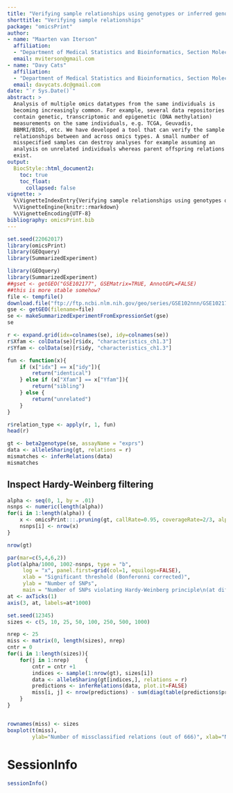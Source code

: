 ```yaml
---
title: "Verifying sample relationships using genotypes or inferred genotypes"
shorttitle: "Verifying sample relationships"
package: "omicsPrint"
author: 
- name: "Maarten van Iterson"
  affiliation: 
  - "Department of Medical Statistics and Bioinformatics, Section Moleculair Epidemiology, Leiden University Medical Center"
  email: mviterson@gmail.com
- name: "Davy Cats"
  affiliation: 
  - "Department of Medical Statistics and Bioinformatics, Section Moleculair Epidemiology, Leiden University Medical Center"
  email: davycats.dc@gmail.com
date: "`r Sys.Date()`"
abstract: >
  Analysis of multiple omics datatypes from the same individuals is
  becoming increasingly common. For example, several data repositories
  contain genetic, transcriptomic and epigenetic (DNA methylation)
  measurements on the same individuals, e.g. TCGA, Geuvadis,
  BBMRI/BIOS, etc. We have developed a tool that can verify the sample
  relationships between and across omics types. A small number of
  misspecified samples can destroy analyses for example assuming an
  analysis on unrelated individuals whereas parent offspring relations
  exist.
output: 
  BiocStyle::html_document2:
    toc: true
    toc_float:
      collapsed: false
vignette: >
  %\VignetteIndexEntry{Verifying sample relationships using genotypes or inferred genotypes}
  %\VignetteEngine{knitr::rmarkdown}
  %\VignetteEncoding{UTF-8}
bibliography: omicsPrint.bib
---
```



```r
set.seed(22062017)
library(omicsPrint)
library(GEOquery)
library(SummarizedExperiment)
```

```r
library(GEOquery)
library(SummarizedExperiment)
##gset <- getGEO("GSE102177", GSEMatrix=TRUE, AnnotGPL=FALSE)
##this is more stable somehow?
file <- tempfile()
download.file("ftp://ftp.ncbi.nlm.nih.gov/geo/series/GSE102nnn/GSE102177/matrix/GSE102177_series_matrix.txt.gz", file)
gse <- getGEO(filename=file)
se <- makeSummarizedExperimentFromExpressionSet(gse)
se
```

```r
r <- expand.grid(idx=colnames(se), idy=colnames(se))
r$Xfam <- colData(se)[r$idx, "characteristics_ch1.3"]
r$Yfam <- colData(se)[r$idy, "characteristics_ch1.3"]

fun <- function(x){
    if (x["idx"] == x["idy"]){
        return("identical")
    } else if (x["Xfam"] == x["Yfam"]){
        return("sibling")
    } else {
        return("unrelated")
    }
}

r$relation_type <- apply(r, 1, fun)
head(r)

gt <- beta2genotype(se, assayName = "exprs")
data <- alleleSharing(gt, relations = r)
mismatches <- inferRelations(data)
mismatches
```

## Inspect Hardy-Weinberg filtering
```r
alpha <- seq(0, 1, by = .01)
nsnps <- numeric(length(alpha))
for(i in 1:length(alpha)) {
    x <- omicsPrint:::.pruning(gt, callRate=0.95, coverageRate=2/3, alpha = alpha[i], verbose=TRUE)
    nsnps[i] <- nrow(x)
}

nrow(gt)

par(mar=c(5,4,6,2))
plot(alpha/1000, 1002-nsnps, type = "b",
     log = "x", panel.first=grid(col=1, equilogs=FALSE),
     xlab = "Significant threshold (Bonferonni corrected)",
     ylab = "Number of SNPs",
     main = "Number of SNPs violating Hardy-Weinberg principle\n(at different significance levels)")
at <- axTicks(1)
axis(3, at, labels=at*1000)

```

```r
set.seed(12345)
sizes <- c(5, 10, 25, 50, 100, 250, 500, 1000)

nrep <- 25
miss <- matrix(0, length(sizes), nrep)
cntr = 0
for(i in 1:length(sizes)){
    for(j in 1:nrep)     {
        cntr = cntr +1
        indices <- sample(1:nrow(gt), sizes[i])
        data <- alleleSharing(gt[indices,], relations = r)
        predictions <- inferRelations(data, plot.it=FALSE)
        miss[i, j] <- nrow(predictions) - sum(diag(table(predictions$predicted, predictions$relation)))
    }
}


rownames(miss) <- sizes
boxplot(t(miss),
        ylab="Number of missclassified relations (out of 666)", xlab="Number of SNPs")
```

	
# SessionInfo #

```r
sessionInfo()
```
